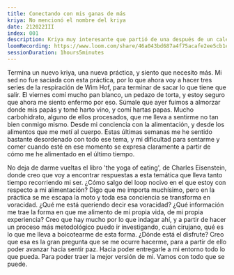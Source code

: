 ```yaml
---
title: Conectando con mis ganas de más
kriya: No mencionó el nombre del kriya
date: 212022III
index: 001
description: Kriya muy interesante que partió de una después de un calentamiento muy breve de hacer como pájaro con los brazos. No tengo claro que trabajamos la verdad, pero sí al principio la Sofi habló de todas las emociones que estaban saliendo en esta época del año y cómo este kriya podía ayudarnos apoder ayudar a esas emociones a salir de una forma armónica.
loomRecording: https://www.loom.com/share/46a043bd687a4f75acafe2ee5cb1ea42
sessionDuration: 1hours5minutes
---
```


Termina un nuevo kriya, una nueva práctica, y siento que necesito más. Mi sed no fue saciada con esta práctica, por lo que ahora voy a hacer tres series de la respiración de Wim Hof, para terminar de sacar lo que tiene que salir. El viernes comí mucho pan blanco, un pedazo de torta, y estoy seguro que ahora me siento enfermo por eso. Súmale que ayer fuimos a almorzar donde mis papás y tomé harto vino, y comí hartas papas. Mucho carbohidrato, alguno de ellos procesados, que me lleva a sentirme no tan bien conmigo mismo. Desde mi conciencia con la alimentación, y desde los alimentos que me metí al cuerpo. Estas últimas semanas me he sentido bastante desordenado con todo ese tema, y mi dificultad para sentarme y comer cuando esté en ese momento se expresa claramente a partir de cómo me he alimentado en el último tiempo.

No deja de darme vueltas el libro 'the yoga of eating', de Charles Eisenstein, donde creo que voy a encontrar respuestas a esta temática que lleva tanto tiempo recorriendo mi ser. ¿Cómo salgo del loop nocivo en el que estoy con respecto a mi alimentación? Digo que me importa muchísimo, pero en la práctica se me escapa la moto y toda esa conciencia se transforma en voracidad. ¿Qué me está queriendo decir esa voracidad? ¿Qué información me trae la forma en que me alimento de mi propia vida, de mi propia experiencia? Creo que hay mucho por lo que indagar ahí, y a partir de hacer un proceso más metodológico puedo ir investigando, cuán cirujano, qué es lo que me lleva a boicotearme de esta forma. ¿Dónde está el disfrute? Creo que esa es la gran pregunta que se me ocurre hacerme, para a partir de ello poder avanzar hacia sentir paz. Hacia poder entregarle a mi entorno todo lo que pueda. Para poder traer la mejor versión de mi. Vamos con todo que se puede.
